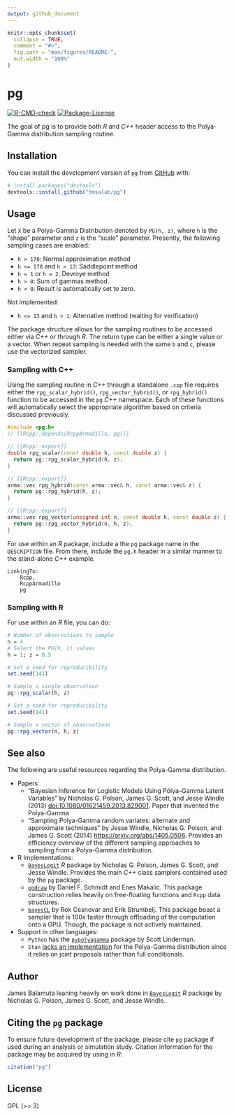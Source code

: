 ```yaml
---
output: github_document
---
```


<!-- README.md is generated from README.Rmd. Please edit that file -->

```r
knitr::opts_chunk$set(
  collapse = TRUE,
  comment = "#>",
  fig.path = "man/figures/README-",
  out.width = "100%"
)
```

# pg

<!-- badges: start -->
[![R-CMD-check](https://github.com/tmsalab/rcpppg/actions/workflows/R-CMD-check.yaml/badge.svg)](https://github.com/tmsalab/rcpppg/actions/workflows/R-CMD-check.yaml)
[![Package-License](http://img.shields.io/badge/license-GPL%20(%3E=3)-brightgreen.svg?style=flat)](http://www.gnu.org/licenses/gpl-3.0.html)
<!-- badges: end -->

The goal of pg is to provide both _R_ and _C++_ header access to the Polya-Gamma
distribution sampling routine.

## Installation

You can install the development version of `pg` from
[GitHub](https://github.com/) with:

```r
# install.packages("devtools")
devtools::install_github("tmsalab/pg")
```

## Usage

Let `X` be a Polya-Gamma Distribution denoted by `PG(h, z)`, where `h` is the 
"shape" parameter and `z` is the "scale" parameter. Presently, the following 
sampling cases are enabled:

- `h > 170`: Normal approximation method
- `h <= 170` and `h > 13`: Saddlepoint method
- `h = 1` or `h = 2`: Devroye method
- `h > 0`: Sum of gammas method.
- `h < 0`: Result is automatically set to zero.

Not implemented:

- `h <= 13` and `h > 1`: Alternative method (waiting for verification)

The package structure allows for the sampling routines to be accessed
either via _C++_ or through _R_. The return type can be either a single
value or a vector. When repeat sampling is needed with the same `b` and `c`,
please use the vectorized sampler.

### Sampling with C++

Using the sampling routine in _C++_ through a standalone `.cpp` file requires
either the `rpg_scalar_hybrid()`, `rpg_vector_hybrid()`, or `rpg_hybrid()` function to be 
accessed in the `pg` _C++_ namespace. Each of these functions will automatically 
select the appropriate algorithm based on criteria discussed previously.

```cpp
#include <pg.h>
// [[Rcpp::depends(RcppArmadillo, pg)]]

// [[Rcpp::export]]
double rpg_scalar(const double h, const double z) {
  return pg::rpg_scalar_hybrid(h, z);
}

// [[Rcpp::export]]
arma::vec rpg_hybrid(const arma::vec& h, const arma::vec& z) {
  return pg::rpg_hybrid(h, z);
}

// [[Rcpp::export]]
arma::vec rpg_vector(unsigned int n, const double h, const double z) {
  return pg::rpg_vector_hybrid(n, h, z);
}
```

For use within an _R_ package, include a the `pg` package name in the
`DESCRIPTION` file. From there, include the `pg.h` header in a similar manner
to the stand-alone _C++_ example.

```
LinkingTo: 
    Rcpp,
    RcppArmadillo
    pg
```

### Sampling with R

For use within an _R_ file, you can do: 

```r
# Number of observations to sample
n = 4
# Select the PG(h, z) values
h = 1; z = 0.5

# Set a seed for reproducibility
set.seed(141)

# Sample a single observation
pg::rpg_scalar(h, z)

# Set a seed for reproducibility
set.seed(141)

# Sample a vector of observations
pg::rpg_vector(n, h, z)
```


## See also

The following are useful resources regarding the Polya-Gamma distribution.

- Papers
    - "Bayesian Inference for Logistic Models Using Pólya–Gamma Latent Variables" 
      by Nicholas G. Polson, James G. Scott, and Jesse Windle (2013)
      [doi:10.1080/01621459.2013.829001](https://www.tandfonline.com/doi/full/10.1080/01621459.2013.829001). Paper that invented the Polya-Gamma
    - "Sampling Polya-Gamma random variates: alternate and approximate techniques"
      by Jesse Windle, Nicholas G. Polson, and James G. Scott (2014)
      <https://arxiv.org/abs/1405.0506>. Provides an efficiency overview of the
      different sampling approaches to sampling from a Polya-Gamma distribution.
- R Implementations:
   - [`BayesLogit`](https://cran.r-project.org/package=BayesLogit) _R_ package by
      Nicholas G. Polson, James G. Scott, and Jesse Windle. Provides the
      main _C++_ class samplers contained used by the `pg` package.
   - [`pgdraw`](https://cran.r-project.org/package=pgdraw)
     by Daniel F. Schmidt and Enes Makalic. This package construction
     relies heavily on free-floating functions and `Rcpp` data structures.
   - [`bayesCL`](https://cran.r-project.org/package=bayesCL)
     by Rok Cesnovar and Erik Strumbelj. This package boast a sampler that
     is 100x faster through offloading of the computation onto a GPU. Though,
     the package is not actively maintained.
- Support in other languages:
    - `Python` has the [`pypolyagamma`](https://github.com/slinderman/pypolyagamma)
      package by Scott Linderman.
    - `Stan` [lacks an implementation](https://discourse.mc-stan.org/t/sampling-from-a-polya-gamma-distribution/8067) for the Polya-Gamma distribution since it relies on joint proposals 
    rather than full conditionals.

## Author

James Balamuta leaning heavily on work done in
[`BayesLogit`](https://cran.r-project.org/package=BayesLogit) _R_ package by
Nicholas G. Polson, James G. Scott, and Jesse Windle.

## Citing the `pg` package

To ensure future development of the package, please cite `pg`
package if used during an analysis or simulation study. Citation
information for the package may be acquired by using in *R*:

``` r
citation("pg")
```

## License

GPL (\>= 3)

